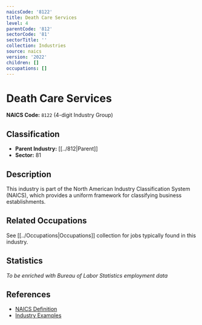 ```yaml
---
naicsCode: '8122'
title: Death Care Services
level: 4
parentCode: '812'
sectorCode: '81'
sectorTitle: ''
collection: Industries
source: naics
version: '2022'
children: []
occupations: []
---
```

# Death Care Services

**NAICS Code:** `8122` (4-digit Industry Group)

## Classification

- **Parent Industry:** [[../812|Parent]]
- **Sector:** 81

## Description

This industry is part of the North American Industry Classification System (NAICS), which provides a uniform framework for classifying business establishments.

## Related Occupations

See [[../Occupations|Occupations]] collection for jobs typically found in this industry.

## Statistics

*To be enriched with Bureau of Labor Statistics employment data*

## References

- [NAICS Definition](https://www.census.gov/naics/)
- [Industry Examples](https://www.census.gov/naics/2022NAICS/)
